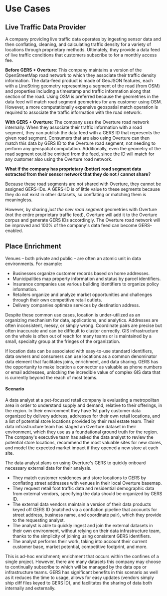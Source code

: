 # Use Cases

## Live Traffic Data Provider

A company providing live traffic data operates by ingesting sensor data and then conflating, cleaning, and calculating traffic density for a variety of locations through proprietary methods. Ultimately, they provide a data feed of live traffic conditions that customers subscribe to for a monthly access fee.

**Before GERS + Overture**: This company maintains a version of the OpenStreetMap road network to which they associate their traffic density information. The data-feed product is made of GeoJSON features, each with a LineString geometry representing a segment of the road (from OSM) and properties including a timestamp and traffic information along that section of the road. Using OSM is preferred because the geometries in the data feed will match road segment geometries for any customer using OSM. However, a more computationally expensive geospatial match operation is required to associate the traffic information with the road network.

**With GERS + Overture**: The company uses the Overture road network internally. When they associate their traffic information with a road segment, they can publish the data feed with a GERS ID that represents the given road segment. Consumers that are also using Overture can then match this data by GERS ID to the Overture road segment, not needing to perform any geospatial computation. Additionally, even the geometry of the road segment could be omitted from the feed, since the ID will match for any customer also using the Overture road network.

**What if the company has proprietary (better) road segment data extracted from their sensor network that they do not / cannot share?**

Because these road segments are not shared with Overture, they cannot be assigned GERS-IDs. A GERS-ID is of little value to these segments because they do not exist in other datasets, so conflating or matching them is meaningless.

However, by sharing _just the new road segment_ geometries with Overture (not the entire proprietary traffic feed), Overture will add it to the Overture corpus and generate GERS IDs accordingly. The Overture road network will be improved and 100% of the company's data feed can become GERS-enabled.

## Place Enrichment
Venues – both private and public – are often an atomic unit in data environments. For example:

- Businesses organize customer records based on home addresses.
- Municipalities map property information and status by parcel identifiers.
- Insurance companies use various building identifiers to organize policy information.
- Retailers organize and analyze market opportunities and challenges through their own competitive retail outlets.
- Delivery companies optimize services by destination address.

Despite these common use cases, location is under-utilized as an organizing mechanism for data, applications, and analytics. Addresses are often inconsistent, messy, or simply wrong. Coordinate pairs are precise but often inaccurate and can be difficult to cluster correctly. GIS infrastructure on the whole is often out of reach for many teams or is maintained by a small, specialty group at the fringes of the organization.

If location data can be associated with easy-to-use standard identifiers, data owners and consumers can use locations as a common denominator data element that facilitates joins, enrichment, and data sharing. GERS has the opportunity to make location a connector as valuable as phone numbers or email addresses, unlocking the incredible value of complex GIS data that is currently beyond the reach of most teams.

#### Scenario
A data analyst at a pet-focused retail company is evaluating a metropolitan area in order to understand supply and demand, relative to their offerings, in the region. In their environment they have 1st party customer data organized by delivery address, addresses for their own retail locations, and a list of potential store locations provided by their real estate team. Their data infrastructure team has staged an Overture dataset in their environment, which they use as a foundational ground truth for the region. The company's executive team has asked the data analyst to review the potential store locations, recommend the most valuable sites for new stores, and model the expected market impact if they opened a new store at each site.

The data analyst plans on using Overture's GERS to quickly onboard necessary external data for their analysis.

- They match customer residences and store locations to GERS by conflating street addresses with venues in their local Overture basemap.
- They request retail foot traffic data and residential demographic data from external vendors, specifying the data should be organized by GERS ID.
- The external data vendors maintain a version of their data products keyed off GERS ID (matched via a conflation pipeline that accounts for street address, business name, and coordinate pair), which they provide to the requesting analyst.
- The analyst is able to quickly ingest and join the external datasets in their own environment, without relying on their data infrastructure team, thanks to the simplicity of joining using consistent GERS identifiers.
- The analyst performs their work, taking into account their current customer base, market potential, competitive footprint, and more.

This is ad-hoc enrichment; enrichment that occurs within the confines of a single project. However, there are many datasets this company may choose to continually subscribe to which will be managed by the data ops or infrastructure teams. GERS has significant benefits in this scenario as well as it reduces the time to usage, allows for easy updates (vendors simply ship diff files keyed to GERS ID), and facilitates the sharing of data both internally and externally.
